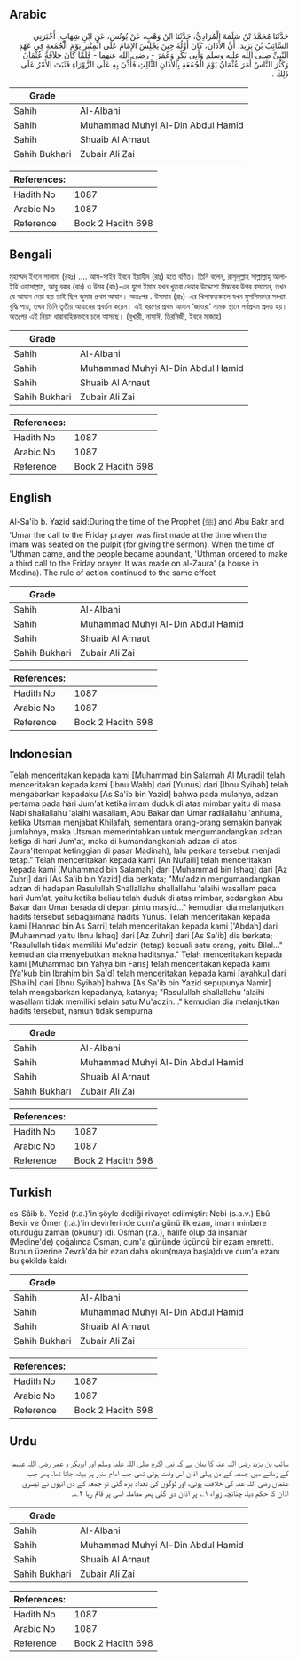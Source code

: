 ## Arabic


<div dir="rtl" lang="ar" style={{fontSize:'larger',backgroundColor:'#f8f9fa',padding:20}}>
حَدَّثَنَا مُحَمَّدُ بْنُ سَلَمَةَ الْمُرَادِيُّ، حَدَّثَنَا ابْنُ وَهْبٍ، عَنْ يُونُسَ، عَنِ ابْنِ شِهَابٍ، أَخْبَرَنِي السَّائِبُ بْنُ يَزِيدَ، أَنَّ الأَذَانَ، كَانَ أَوَّلُهُ حِينَ يَجْلِسُ الإِمَامُ عَلَى الْمِنْبَرِ يَوْمَ الْجُمُعَةِ فِي عَهْدِ النَّبِيِّ صلى الله عليه وسلم وَأَبِي بَكْرٍ وَعُمَرَ - رضى الله عنهما - فَلَمَّا كَانَ خِلاَفَةُ عُثْمَانَ وَكَثُرَ النَّاسُ أَمَرَ عُثْمَانُ يَوْمَ الْجُمُعَةِ بِالأَذَانِ الثَّالِثِ فَأُذِّنَ بِهِ عَلَى الزَّوْرَاءِ فَثَبَتَ الأَمْرُ عَلَى ذَلِكَ ‏.‏
</div>
<div style={{backgroundColor:'#f8f9fa',padding:20, marginBottom: 10}}><table> <thead> <tr> <th>Grade</th> <th></th> </tr> </thead> <tbody> <tr><td>Sahih</td><td>Al-Albani</td></tr><tr><td>Sahih</td><td>Muhammad Muhyi Al-Din Abdul Hamid</td></tr><tr><td>Sahih</td><td>Shuaib Al Arnaut</td></tr><tr><td>Sahih Bukhari</td><td>Zubair Ali Zai</td></tr></tbody></table><table> <thead> <tr> <th>References:</th> <th></th> </tr> </thead> <tbody><tr><td>Hadith No</td><td>1087</td></tr><tr><td>Arabic No</td><td>1087</td></tr><tr><td>Reference</td><td>Book 2 Hadith 698</td></tr></tbody></table></div>

## Bengali


<div dir="ltr" lang="bn" style={{fontSize:'larger',backgroundColor:'#f8f9fa',padding:20}}>
মুহাম্মদ ইবনে সালামা (রহঃ) .... আস-সাইব ইবনে ইয়াযীদ (রাঃ) হতে বর্ণিত। তিনি বলেন, রাসূলুল্লাহ সাল্লাল্লাহু আলাইহি ওয়াসাল্লাম, আবু বকর (রাঃ) ও উমর (রাঃ)-এর যুগে ইমাম যখন খুতবা দেয়ার উদ্দেশ্যে মিম্বরের উপর বসতেন, তখন যে আযান দেয়া হত তাই ছিল জুমার প্রথম আযান। অতঃপর . উসমান (রাঃ)-এর খিলাফতকালে যখন মুসলিমদের সংখ্যা বৃদ্ধি পায়, তখন তিনি তৃতীয় আযানের প্রবর্তন করেন। এই ধরণের প্রথম আযান ‘জাওরা’ নামক স্থানে সর্বপ্রথম প্রদত্ত হয়। অতঃপর এই নিয়ম ধারাবাহিকভাবে চলে আসছে। (বুখারী, নাসাঈ, তিরমিজী, ইবনে মাজাহ)
</div>
<div style={{backgroundColor:'#f8f9fa',padding:20, marginBottom: 10}}><table> <thead> <tr> <th>Grade</th> <th></th> </tr> </thead> <tbody> <tr><td>Sahih</td><td>Al-Albani</td></tr><tr><td>Sahih</td><td>Muhammad Muhyi Al-Din Abdul Hamid</td></tr><tr><td>Sahih</td><td>Shuaib Al Arnaut</td></tr><tr><td>Sahih Bukhari</td><td>Zubair Ali Zai</td></tr></tbody></table><table> <thead> <tr> <th>References:</th> <th></th> </tr> </thead> <tbody><tr><td>Hadith No</td><td>1087</td></tr><tr><td>Arabic No</td><td>1087</td></tr><tr><td>Reference</td><td>Book 2 Hadith 698</td></tr></tbody></table></div>

## English


<div dir="ltr" lang="en" style={{fontSize:'larger',backgroundColor:'#f8f9fa',padding:20}}>
Al-Sa'ib b. Yazid said:During the time of the Prophet (ﷺ) and Abu Bakr and 'Umar the call to the Friday prayer was first made at the time when the imam was seated on the pulpit (for giving the sermon). When the time of 'Uthman came, and the people became abundant, 'Uthman ordered to make a third call to the Friday prayer. It was made on al-Zaura' (a house in Medina). The rule of action continued to the same effect
</div>
<div style={{backgroundColor:'#f8f9fa',padding:20, marginBottom: 10}}><table> <thead> <tr> <th>Grade</th> <th></th> </tr> </thead> <tbody> <tr><td>Sahih</td><td>Al-Albani</td></tr><tr><td>Sahih</td><td>Muhammad Muhyi Al-Din Abdul Hamid</td></tr><tr><td>Sahih</td><td>Shuaib Al Arnaut</td></tr><tr><td>Sahih Bukhari</td><td>Zubair Ali Zai</td></tr></tbody></table><table> <thead> <tr> <th>References:</th> <th></th> </tr> </thead> <tbody><tr><td>Hadith No</td><td>1087</td></tr><tr><td>Arabic No</td><td>1087</td></tr><tr><td>Reference</td><td>Book 2 Hadith 698</td></tr></tbody></table></div>

## Indonesian


<div dir="ltr" lang="id" style={{fontSize:'larger',backgroundColor:'#f8f9fa',padding:20}}>
Telah menceritakan kepada kami [Muhammad bin Salamah Al Muradi] telah menceritakan kepada kami [Ibnu Wahb] dari [Yunus] dari [Ibnu Syihab] telah mengabarkan kepadaku [As Sa'ib bin Yazid] bahwa pada mulanya, adzan pertama pada hari Jum'at ketika imam duduk di atas mimbar yaitu di masa Nabi shallallahu 'alaihi wasallam, Abu Bakar dan Umar radliallahu 'anhuma, ketika Utsman menjabat Khilafah, sementara orang-orang semakin banyak jumlahnya, maka Utsman memerintahkan untuk mengumandangkan adzan ketiga di hari Jum'at, maka di kumandangkanlah adzan di atas Zaura'(tempat ketinggian di pasar Madinah), lalu perkara tersebut menjadi tetap." Telah menceritakan kepada kami [An Nufaili] telah menceritakan kepada kami [Muhammad bin Salamah] dari [Muhammad bin Ishaq] dari [Az Zuhri] dari [As Sa'ib bin Yazid] dia berkata; "Mu'adzin mengumandangkan adzan di hadapan Rasulullah Shallallahu shallallahu 'alaihi wasallam pada hari Jum'at, yaitu ketika beliau telah duduk di atas mimbar, sedangkan Abu Bakar dan Umar berada di depan pintu masjid…" kemudian dia melanjutkan hadits tersebut sebagaimana hadits Yunus. Telah menceritakan kepada kami [Hannad bin As Sarri] telah menceritakan kepada kami ['Abdah] dari [Muhammad yaitu Ibnu Ishaq] dari [Az Zuhri] dari [As Sa'ib] dia berkata; "Rasulullah tidak memiliki Mu'adzin (tetap) kecuali satu orang, yaitu Bilal…" kemudian dia menyebutkan makna haditsnya." Telah menceritakan kepada kami [Muhammad bin Yahya bin Faris] telah menceritakan kepada kami [Ya'kub bin Ibrahim bin Sa'd] telah menceritakan kepada kami [ayahku] dari [Shalih] dari [Ibnu Syihab] bahwa [As Sa'ib bin Yazid sepupunya Namir] telah mengabarkan kepadanya, katanya; "Rasulullah shallallahu 'alaihi wasallam tidak memiliki selain satu Mu'adzin…" kemudian dia melanjutkan hadits tersebut, namun tidak sempurna
</div>
<div style={{backgroundColor:'#f8f9fa',padding:20, marginBottom: 10}}><table> <thead> <tr> <th>Grade</th> <th></th> </tr> </thead> <tbody> <tr><td>Sahih</td><td>Al-Albani</td></tr><tr><td>Sahih</td><td>Muhammad Muhyi Al-Din Abdul Hamid</td></tr><tr><td>Sahih</td><td>Shuaib Al Arnaut</td></tr><tr><td>Sahih Bukhari</td><td>Zubair Ali Zai</td></tr></tbody></table><table> <thead> <tr> <th>References:</th> <th></th> </tr> </thead> <tbody><tr><td>Hadith No</td><td>1087</td></tr><tr><td>Arabic No</td><td>1087</td></tr><tr><td>Reference</td><td>Book 2 Hadith 698</td></tr></tbody></table></div>

## Turkish


<div dir="ltr" lang="tr" style={{fontSize:'larger',backgroundColor:'#f8f9fa',padding:20}}>
es-Sâib b. Yezid (r.a.)'in şöyle dediği rivayet edilmiştir: Nebi (s.a.v.) Ebû Bekir ve Ömer (r.a.)'in devirlerinde cum'a günü ilk ezan, imam minbere oturduğu zaman (okunur) idi. Osman (r.a.), halife olup da insanlar (Medine'de) çoğalınca Osman, cum'a gününde üçüncü bir ezam emretti. Bunun üzerine Zevrâ'da bir ezan daha okun(maya başla)dı ve cum'a ezanı bu şekilde kaldı
</div>
<div style={{backgroundColor:'#f8f9fa',padding:20, marginBottom: 10}}><table> <thead> <tr> <th>Grade</th> <th></th> </tr> </thead> <tbody> <tr><td>Sahih</td><td>Al-Albani</td></tr><tr><td>Sahih</td><td>Muhammad Muhyi Al-Din Abdul Hamid</td></tr><tr><td>Sahih</td><td>Shuaib Al Arnaut</td></tr><tr><td>Sahih Bukhari</td><td>Zubair Ali Zai</td></tr></tbody></table><table> <thead> <tr> <th>References:</th> <th></th> </tr> </thead> <tbody><tr><td>Hadith No</td><td>1087</td></tr><tr><td>Arabic No</td><td>1087</td></tr><tr><td>Reference</td><td>Book 2 Hadith 698</td></tr></tbody></table></div>

## Urdu


<div dir="rtl" lang="ur" style={{fontSize:'larger',backgroundColor:'#f8f9fa',padding:20}}>
سائب بن یزید رضی اللہ عنہ کا بیان ہے کہ نبی اکرم صلی اللہ علیہ وسلم اور ابوبکر و عمر رضی اللہ عنہما کے زمانے میں جمعہ کے دن پہلی اذان اس وقت ہوتی تھی جب امام منبر پر بیٹھ جاتا تھا، پھر جب عثمان رضی اللہ عنہ کی خلافت ہوئی، اور لوگوں کی تعداد بڑھ گئی تو جمعہ کے دن انہوں نے تیسری اذان کا حکم دیا، چنانچہ زوراء ۱؎ پر اذان دی گئی پھر معاملہ اسی پر قائم رہا ۲؎۔
</div>
<div style={{backgroundColor:'#f8f9fa',padding:20, marginBottom: 10}}><table> <thead> <tr> <th>Grade</th> <th></th> </tr> </thead> <tbody> <tr><td>Sahih</td><td>Al-Albani</td></tr><tr><td>Sahih</td><td>Muhammad Muhyi Al-Din Abdul Hamid</td></tr><tr><td>Sahih</td><td>Shuaib Al Arnaut</td></tr><tr><td>Sahih Bukhari</td><td>Zubair Ali Zai</td></tr></tbody></table><table> <thead> <tr> <th>References:</th> <th></th> </tr> </thead> <tbody><tr><td>Hadith No</td><td>1087</td></tr><tr><td>Arabic No</td><td>1087</td></tr><tr><td>Reference</td><td>Book 2 Hadith 698</td></tr></tbody></table></div>